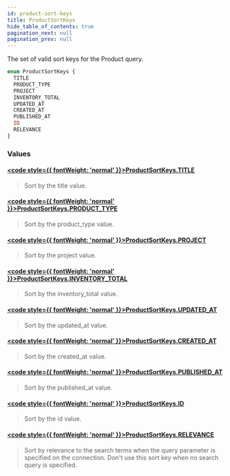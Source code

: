 ```yaml
---
id: product-sort-keys
title: ProductSortKeys
hide_table_of_contents: true
pagination_next: null
pagination_prev: null
---
```








The set of valid sort keys for the Product query.

```graphql
enum ProductSortKeys {
  TITLE
  PRODUCT_TYPE
  PROJECT
  INVENTORY_TOTAL
  UPDATED_AT
  CREATED_AT
  PUBLISHED_AT
  ID
  RELEVANCE
}
```


### Values

#### [<code style={{ fontWeight: 'normal' }}>ProductSortKeys.<b>TITLE</b></code>](#) 
> Sort by the title value.
> 

#### [<code style={{ fontWeight: 'normal' }}>ProductSortKeys.<b>PRODUCT_TYPE</b></code>](#) 
> Sort by the product_type value.
> 

#### [<code style={{ fontWeight: 'normal' }}>ProductSortKeys.<b>PROJECT</b></code>](#) 
> Sort by the project value.
> 

#### [<code style={{ fontWeight: 'normal' }}>ProductSortKeys.<b>INVENTORY_TOTAL</b></code>](#) 
> Sort by the inventory_total value.
> 

#### [<code style={{ fontWeight: 'normal' }}>ProductSortKeys.<b>UPDATED_AT</b></code>](#) 
> Sort by the updated_at value.
> 

#### [<code style={{ fontWeight: 'normal' }}>ProductSortKeys.<b>CREATED_AT</b></code>](#) 
> Sort by the created_at value.
> 

#### [<code style={{ fontWeight: 'normal' }}>ProductSortKeys.<b>PUBLISHED_AT</b></code>](#) 
> Sort by the published_at value.
> 

#### [<code style={{ fontWeight: 'normal' }}>ProductSortKeys.<b>ID</b></code>](#) 
> Sort by the id value.
> 

#### [<code style={{ fontWeight: 'normal' }}>ProductSortKeys.<b>RELEVANCE</b></code>](#) 
> Sort by relevance to the search terms when the query parameter is specified on the connection.
Don't use this sort key when no search query is specified.
> 






